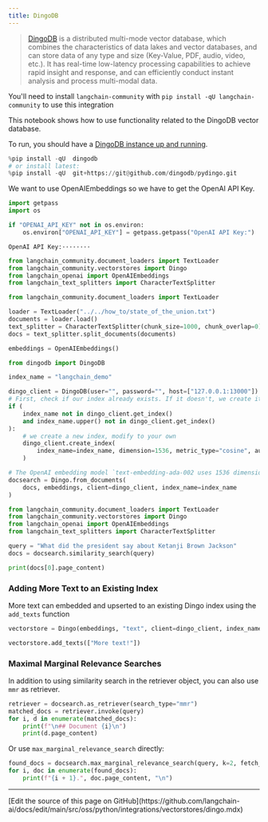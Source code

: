 ```yaml
---
title: DingoDB
---
```


>[DingoDB](https://dingodb.readthedocs.io/en/latest/) is a distributed multi-mode vector database, which combines the characteristics of data lakes and vector databases, and can store data of any type and size (Key-Value, PDF, audio, video, etc.). It has real-time low-latency processing capabilities to achieve rapid insight and response, and can efficiently conduct instant analysis and process multi-modal data.

You'll need to install `langchain-community` with `pip install -qU langchain-community` to use this integration

This notebook shows how to use functionality related to the DingoDB vector database.

To run, you should have a [DingoDB instance up and running](https://github.com/dingodb/dingo-deploy/blob/main/README.md).

```python
%pip install -qU  dingodb
# or install latest:
%pip install -qU  git+https://git@github.com/dingodb/pydingo.git
```

We want to use OpenAIEmbeddings so we have to get the OpenAI API Key.

```python
import getpass
import os

if "OPENAI_API_KEY" not in os.environ:
    os.environ["OPENAI_API_KEY"] = getpass.getpass("OpenAI API Key:")
```

```output
OpenAI API Key:········
```

```python
from langchain_community.document_loaders import TextLoader
from langchain_community.vectorstores import Dingo
from langchain_openai import OpenAIEmbeddings
from langchain_text_splitters import CharacterTextSplitter
```

```python
from langchain_community.document_loaders import TextLoader

loader = TextLoader("../../how_to/state_of_the_union.txt")
documents = loader.load()
text_splitter = CharacterTextSplitter(chunk_size=1000, chunk_overlap=0)
docs = text_splitter.split_documents(documents)

embeddings = OpenAIEmbeddings()
```

```python
from dingodb import DingoDB

index_name = "langchain_demo"

dingo_client = DingoDB(user="", password="", host=["127.0.0.1:13000"])
# First, check if our index already exists. If it doesn't, we create it
if (
    index_name not in dingo_client.get_index()
    and index_name.upper() not in dingo_client.get_index()
):
    # we create a new index, modify to your own
    dingo_client.create_index(
        index_name=index_name, dimension=1536, metric_type="cosine", auto_id=False
    )

# The OpenAI embedding model `text-embedding-ada-002 uses 1536 dimensions`
docsearch = Dingo.from_documents(
    docs, embeddings, client=dingo_client, index_name=index_name
)
```

```python
from langchain_community.document_loaders import TextLoader
from langchain_community.vectorstores import Dingo
from langchain_openai import OpenAIEmbeddings
from langchain_text_splitters import CharacterTextSplitter
```

```python
query = "What did the president say about Ketanji Brown Jackson"
docs = docsearch.similarity_search(query)
```

```python
print(docs[0].page_content)
```

### Adding More Text to an Existing Index

More text can embedded and upserted to an existing Dingo index using the `add_texts` function

```python
vectorstore = Dingo(embeddings, "text", client=dingo_client, index_name=index_name)

vectorstore.add_texts(["More text!"])
```

### Maximal Marginal Relevance Searches

In addition to using similarity search in the retriever object, you can also use `mmr` as retriever.

```python
retriever = docsearch.as_retriever(search_type="mmr")
matched_docs = retriever.invoke(query)
for i, d in enumerate(matched_docs):
    print(f"\n## Document {i}\n")
    print(d.page_content)
```

Or use `max_marginal_relevance_search` directly:

```python
found_docs = docsearch.max_marginal_relevance_search(query, k=2, fetch_k=10)
for i, doc in enumerate(found_docs):
    print(f"{i + 1}.", doc.page_content, "\n")
```

---

<Callout icon="pen-to-square" iconType="regular">
  [Edit the source of this page on GitHub](https://github.com/langchain-ai/docs/edit/main/src/oss/python/integrations/vectorstores/dingo.mdx)
</Callout>
